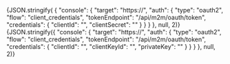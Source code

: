 
<Tabs>
    <TabItem label="M2M Basic Auth" value="example-basic-auth">
        <CodeBlock language="json">
        {JSON.stringify( {
            "console": {
                "target": "https://<your-mia-platform-console-url>",
                "auth": {
                    "type": "oauth2",
                    "flow": "client_credentials",
                    "tokenEndpoint": "/api/m2m/oauth/token",
                    "credentials": {
                        "clientId": "<service-account-client-id>",
                        "clientSecret": "<service-account-client-secret>"
                    }
                }
            }
        }, null, 2)}
        </CodeBlock>
    </TabItem>
    <TabItem label="M2M Private Key" value="example-private-key">
        <CodeBlock language="json">
        {JSON.stringify({
            "console": {
                "target": "https://<your-mia-platform-console-url>",
                "auth": {
                    "type": "oauth2",
                    "flow": "client_credentials",
                    "tokenEndpoint": "/api/m2m/oauth/token",
                    "credentials": {
                        "clientId": "<service-account-client-id>",
                        "clientKeyId": "<service-account-client-key-id>",
                        "privateKey": "<service-account-private-key>"
                    }
                }
            }
        }, null, 2)}
        </CodeBlock>
    </TabItem>
</Tabs>